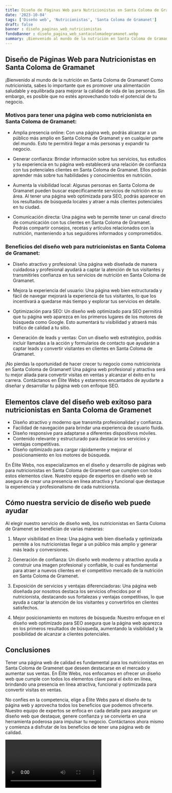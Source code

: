 ```yaml
---
title: Diseño de Páginas Web para Nutricionistas en Santa Coloma de Gramanet
date: '2023-10-04'
tags: ['Diseño web', 'Nutricionistas', 'Santa Coloma de Gramanet']
draft: false
banner : diseño_paginas_web_nutricionistas
fondoBanner : diseño_pagina_web_santacolomadegramanet.webp
summary: ¡Bienvenido al mundo de la nutrición en Santa Coloma de Gramanet! Como nutricionista, sabes lo importante que es promover una alimentación saludable y equilibrada para mejorar la calidad de vida de las personas. Sin embargo, es posible que no estés aprovechando todo el potencial de tu negocio. 
---
```


## Diseño de Páginas Web para Nutricionistas en Santa Coloma de Gramanet

¡Bienvenido al mundo de la nutrición en Santa Coloma de Gramanet! Como nutricionista, sabes lo importante que es promover una alimentación saludable y equilibrada para mejorar la calidad de vida de las personas. Sin embargo, es posible que no estés aprovechando todo el potencial de tu negocio. 

### Motivos para tener una página web como nutricionista en Santa Coloma de Gramanet:

- Amplia presencia online: Con una página web, podrás alcanzar a un público más amplio en Santa Coloma de Gramanet y en cualquier parte del mundo. Esto te permitirá llegar a más personas y expandir tu negocio.

- Generar confianza: Brindar información sobre tus servicios, tus estudios y tu experiencia en tu página web establecerá una relación de confianza con tus potenciales clientes en Santa Coloma de Gramanet. Ellos podrán aprender más sobre tus habilidades y conocimientos en nutrición.

- Aumenta la visibilidad local: Algunas personas en Santa Coloma de Gramanet pueden buscar específicamente servicios de nutrición en su área. Al tener una página web optimizada para SEO, podrás aparecer en los resultados de búsqueda locales y atraer a más clientes potenciales en tu ciudad.

- Comunicación directa: Una página web te permite tener un canal directo de comunicación con tus clientes en Santa Coloma de Gramanet. Podrás compartir consejos, recetas y artículos relacionados con la nutrición, manteniendo a tus seguidores informados y comprometidos.

### Beneficios del diseño web para nutricionistas en Santa Coloma de Gramanet:

- Diseño atractivo y profesional: Una página web diseñada de manera cuidadosa y profesional ayudará a captar la atención de tus visitantes y transmitirles confianza en tus servicios de nutrición en Santa Coloma de Gramanet.

- Mejora la experiencia del usuario: Una página web bien estructurada y fácil de navegar mejorará la experiencia de tus visitantes, lo que los incentivará a quedarse más tiempo y explorar tus servicios en detalle.

- Optimización para SEO: Un diseño web optimizado para SEO permitirá que tu página web aparezca en los primeros lugares de los motores de búsqueda como Google. Esto aumentará tu visibilidad y atraerá más tráfico de calidad a tu sitio.

- Generación de leads y ventas: Con un diseño web estratégico, podrás incluir llamadas a la acción y formularios de contacto que ayudarán a captar leads y convertir visitantes en clientes en Santa Coloma de Gramanet.

¡No pierdas la oportunidad de hacer crecer tu negocio como nutricionista en Santa Coloma de Gramanet! Una página web profesional y atractiva será tu mejor aliada para convertir visitas en ventas y alcanzar el éxito en tu carrera. Contáctanos en Élite Webs y estaremos encantados de ayudarte a diseñar y desarrollar tu página web con enfoque SEO.

<GifSeo />

<Cta />

## Elementos clave del diseño web exitoso para nutricionistas en Santa Coloma de Gramenet

- Diseño atractivo y moderno que transmita profesionalidad y confianza.
- Facilidad de navegación para brindar una experiencia de usuario fluida.
- Diseño responsive para adaptarse a diferentes dispositivos móviles.
- Contenido relevante y estructurado para destacar los servicios y ventajas competitivas.
- Diseño optimizado para cargar rápidamente y mejorar el posicionamiento en los motores de búsqueda.

En Élite Webs, nos especializamos en el diseño y desarrollo de páginas web para nutricionistas en Santa Coloma de Gramenet que cumplen con todos estos elementos clave. Nuestro equipo de expertos en diseño web se asegura de crear una presencia en línea atractiva y funcional que destaque la experiencia y profesionalismo de cada nutricionista.

## Cómo nuestra servicio de diseño web puede ayudar

Al elegir nuestro servicio de diseño web, los nutricionistas en Santa Coloma de Gramenet se benefician de varias maneras:

1. Mayor visibilidad en línea: Una página web bien diseñada y optimizada permite a los nutricionistas llegar a un público más amplio y generar más leads y conversiones.

2. Generación de confianza: Un diseño web moderno y atractivo ayuda a construir una imagen profesional y confiable, lo cual es fundamental para atraer a nuevos clientes en el competitivo mercado de la nutrición en Santa Coloma de Gramenet.

3. Exposición de servicios y ventajas diferenciadoras: Una página web diseñada por nosotros destaca los servicios ofrecidos por el nutricionista, destacando sus fortalezas y ventajas competitivas, lo que ayuda a captar la atención de los visitantes y convertirlos en clientes satisfechos.

4. Mejor posicionamiento en motores de búsqueda: Nuestro enfoque en el diseño web optimizado para SEO asegura que la página web aparezca en los primeros resultados de búsqueda, aumentando la visibilidad y la posibilidad de alcanzar a clientes potenciales.

## Conclusiones

Tener una página web de calidad es fundamental para los nutricionistas en Santa Coloma de Gramenet que deseen destacarse en el mercado y aumentar sus ventas. En Élite Webs, nos enfocamos en ofrecer un diseño web que cumple con todos los elementos clave para el éxito en línea, brindando una presencia en línea atractiva, funcional y optimizada para convertir visitas en ventas.

No confíes en la competencia, elige a Élite Webs para el diseño de tu página web y aprovecha todos los beneficios que podemos ofrecerte. Nuestro equipo de expertos se enfoca en cada detalle para asegurar un diseño web que destaque, genere confianza y se convierta en una herramienta poderosa para impulsar tu negocio. Contáctanos ahora mismo y comienza a disfrutar de los beneficios de tener una página web de calidad.

<Video />

<CtaBot job='Nutricionistas' city='Santa Coloma de Gramanet'/>

<Gmaps query='Santa Coloma de Gramanet+españa+maps' />